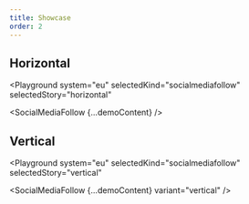 ```yaml
---
title: Showcase
order: 2
---
```




## Horizontal

<Playground
  system="eu"
  selectedKind="socialmediafollow"
  selectedStory="horizontal"
>
  <SocialMediaFollow {...demoContent} />
</Playground>

## Vertical

<Playground
  system="eu"
  selectedKind="socialmediafollow"
  selectedStory="vertical"
>
  <SocialMediaFollow {...demoContent} variant="vertical" />
</Playground>
